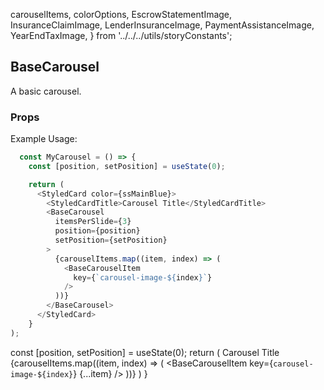 
  carouselItems,
  colorOptions,
  EscrowStatementImage,
  InsuranceClaimImage,
  LenderInsuranceImage,
  PaymentAssistanceImage,
  YearEndTaxImage,
} from '../../../utils/storyConstants';

<div style={{ position: 'relative', bottom: '20px' }}>

  ## BaseCarousel

  A basic carousel.

  ### Props

  <div style={{ position: 'relative', bottom: '20px' }}>
    <Props of={BaseCarousel} />
  </div>
</div>

Example Usage:
```js
  const MyCarousel = () => {
    const [position, setPosition] = useState(0);

    return (
      <StyledCard color={ssMainBlue}>
        <StyledCardTitle>Carousel Title</StyledCardTitle>
        <BaseCarousel
          itemsPerSlide={3}
          position={position}
          setPosition={setPosition}
        >
          {carouselItems.map((item, index) => (
            <BaseCarouselItem
              key={`carousel-image-${index}`}
            />
          ))}
        </BaseCarousel>
      </StyledCard>
    }
);
```

  const [position, setPosition] = useState(0);
  return (
    <StyledCard color={colorOptions.ssMainBlue}>
      <StyledCardTitle>Carousel Title</StyledCardTitle>
      <BaseCarousel
        itemsPerSlide={3}
        position={position}
        setPosition={setPosition}
      >
        {carouselItems.map((item, index) => (
          <BaseCarouselItem
            key={`carousel-image-${index}`}
            {...item}
          />
        ))}
      </BaseCarousel>
    </StyledCard>
  )
}

<MyCarousel />
